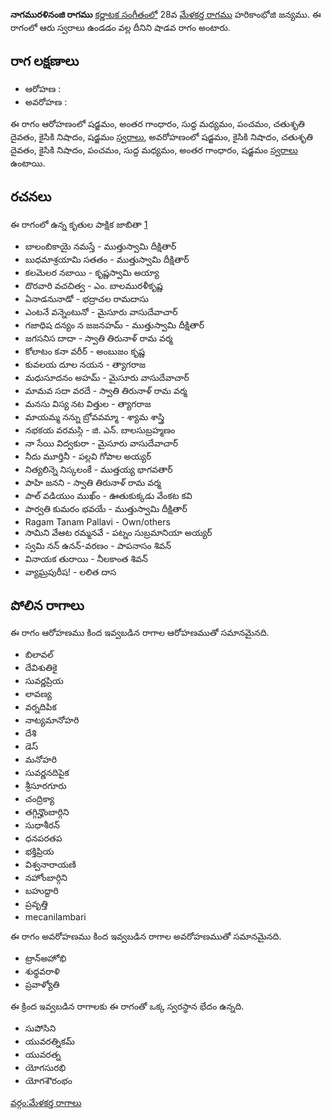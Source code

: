 {{Infobox ragam
	| name          	= నాగమురళినంజి
	| synonym	    	= 
	| mela          	= 
	| chakra        	= 
	| janaka        	= 
	| type          	= శాడవ
	| arohanam      	= {{svaraC|S|G3|M1|P|D2|N2|S'}} 
	| avarohanam    	= {{svaraC|S'|N2|D2|N2|P|M1|G3|S}}
	| jeeva         	=
	| chhaya        	=
	| nyasa         	=
	| vishesha      	= 
	| equivalent  		= 
}}
{{కర్ణాటక సంగీత రాగాలు}}
'''నాగమురళినంజి రాగము''' [[కర్ణాటక సంగీతం]]లో 28వ [[మేళకర్త రాగము]] హరికాంభోజి జన్యము.  ఈ రాగంలో ఆరు స్వరాలు ఉండడం వల్ల దీనిని షాడవ రాగం అంటారు.


==రాగ లక్షణాలు==


* ఆరోహణ : {{svaraC|S|G3|M1|P|D2|N2|S'}} 
* అవరోహణ : {{svaraC|S'|N2|D2|N2|P|M1|G3|S}}

ఈ రాగం ఆరోహణంలో షడ్జమం, అంతర గాంధారం, సుద్ద మధ్యమం, పంచమం, చతుశృతి దైవతం, కైసికి నిషాదం, షడ్జమం [[స్వరాలు]], అవరోహణంలో షడ్జమం, కైసికి నిషాదం, చతుశృతి దైవతం, కైసికి నిషాదం, పంచమం, సుద్ద మధ్యమం, అంతర గాంధారం, షడ్జమం [[స్వరాలు]] ఉంటాయి.

==రచనలు==
ఈ రాగంలో ఉన్న కృతుల పాక్షిక జాబితా [https://github.com/ssrihari/ragavardhini/blob/master/ragas/kritis.psv]
* బాలంబికాయై నమస్తే - ముత్తుస్వామి దీక్షితార్
* బుధమాశ్రయామి సతతం - ముత్తుస్వామి దీక్షితార్
* కలమెలర నబాయి - కృష్ణస్వామి అయ్యా
* దొరవారి వచచిత్వ - ఎం. బాలమురళీకృష్ణ
* ఏనాడనునాడో - భద్రాచల రామదాసు
* ఎంటనే వన్నెంటునో - మైసూరు వాసుదేవాచార్
* గజాధిష దన్యం న జజనహమ్ - ముత్తుస్వామి దీక్షితార్
* జగసనిస దాదా - స్వాతి తిరునాళ్ రామ వర్మ
* కోలాటం కనా వరీర్ - అంబుజం కృష్ణ
* కువలయ దూల నయన - త్యాగరాజ
* మధుసూదనం అహమ్ - మైసూరు వాసుదేవాచార్
* మామవ సదా వరదే - స్వాతి తిరునాళ్ రామ వర్మ
* మనసు విస్య నట విత్తుల - త్యాగరాజ
* మాయమ్మ నన్ను బ్రోవవమ్మా - శ్యామ శాస్త్రి
* నభకయ వరమస్గి - జి. ఎన్. బాలసుబ్రహ్మణం
* నా సేయి విద్వకురా - మైసూరు వాసుదేవాచార్
* నీదు మూర్తినీ - పల్లవి గోపాల అయ్యర్
* నిత్యలిన్నె నిస్కలంకే - ముత్తయ్య భాగవతార్
* పాహి జనని - స్వాతి తిరునాళ్ రామ వర్మ
* పాల్ వడియుం ముఖ్ం - ఊతుకుక్కడు వేంకట కవి
* పార్వతి కుమరం భవయే - ముత్తుస్వామి దీక్షితార్
* Ragam Tanam Pallavi - Own/others
* సామిని వేఆట రమ్మనవే - పట్నం సుబ్రమానియా అయ్యర్
* స్వమి నన్ ఉనన్-వరణం - పాపనాసం శివన్
* వినాయక తురాయి - నీలకాంత శివన్
* వ్యాఘ్రపురీష! - లలిత దాస




==పోలిన రాగాలు==
ఈ రాగం ఆరోహణము కింద ఇవ్వబడిన రాగాల ఆరోహణముతో సమానమైనది.
* బిలావల్
* దేవిశుతికై
* సువర్ణప్రియ
* లావణ్య
* వర్నదిపిక
* నాట్యమానోహరి
* దేశి
* డెస్
* మనోహరి
* సువర్ణనదిపైక
* శ్రీసూరగూరు
* చంద్రిక్యా
* తగ్గిన్హొంబార్గిని
* సుధాశీరన్
* ధనపరతప
* భక్తిప్రియ
* విశ్వనారాయణి
* నహోంబార్గిని
* బహుద్దారి
* ప్రవృత్తి
* mecanilambari

ఈ రాగం అవరోహణము కింద ఇవ్వబడిన రాగాల అవరోహణముతో సమానమైనది.
* ట్రాన్అహోభి
* శుధ్ధవరాళి
* ప్రవాళ్యోతి

ఈ క్రింద ఇవ్వబడిన రాగాలకు ఈ రాగంతో ఒక్క స్వరస్థాన భేదం ఉన్నది.
* సుపోసిని
* యువరత్నికమ్
* యువరత్న
* యోగసురభి
* యోగశౌరంభం



[[వర్గం:మేళకర్త రాగాలు]]